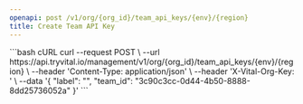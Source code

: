 ```yaml
---
openapi: post /v1/org/{org_id}/team_api_keys/{env}/{region}
title: Create Team API Key
---
```



<OrgManagementAPI />


<RequestExample>
```bash cURL
curl --request POST \
  --url https://api.tryvital.io/management/v1/org/{org_id}/team_api_keys/{env}/{region} \
  --header 'Content-Type: application/json' \
  --header 'X-Vital-Org-Key: <api-key>' \
  --data '{
  "label": "<string>",
  "team_id": "3c90c3cc-0d44-4b50-8888-8dd25736052a"
}'
```
</RequestExample>
